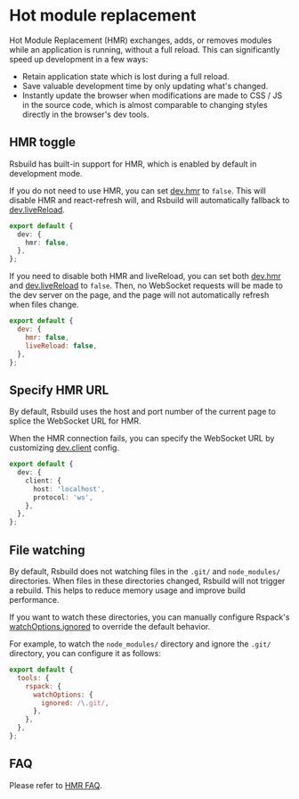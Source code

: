 # Hot module replacement

Hot Module Replacement (HMR) exchanges, adds, or removes modules while an application is running, without a full reload. This can significantly speed up development in a few ways:

- Retain application state which is lost during a full reload.
- Save valuable development time by only updating what's changed.
- Instantly update the browser when modifications are made to CSS / JS in the source code, which is almost comparable to changing styles directly in the browser's dev tools.

## HMR toggle

Rsbuild has built-in support for HMR, which is enabled by default in development mode.

If you do not need to use HMR, you can set [dev.hmr](/config/dev/hmr) to `false`. This will disable HMR and react-refresh will, and Rsbuild will automatically fallback to [dev.liveReload](/config/dev/live-reload).

```ts title="rsbuild.config.ts"
export default {
  dev: {
    hmr: false,
  },
};
```

If you need to disable both HMR and liveReload, you can set both [dev.hmr](/config/dev/hmr) and [dev.liveReload](/config/dev/live-reload) to `false`. Then, no WebSocket requests will be made to the dev server on the page, and the page will not automatically refresh when files change.

```js title="rsbuild.config.ts"
export default {
  dev: {
    hmr: false,
    liveReload: false,
  },
};
```

## Specify HMR URL

By default, Rsbuild uses the host and port number of the current page to splice the WebSocket URL for HMR.

When the HMR connection fails, you can specify the WebSocket URL by customizing [dev.client](/config/dev/client) config.

```ts title="rsbuild.config.ts"
export default {
  dev: {
    client: {
      host: 'localhost',
      protocol: 'ws',
    },
  },
};
```

## File watching

By default, Rsbuild does not watching files in the `.git/` and `node_modules/` directories. When files in these directories changed, Rsbuild will not trigger a rebuild. This helps to reduce memory usage and improve build performance.

If you want to watch these directories, you can manually configure Rspack's [watchOptions.ignored](https://rspack.dev/config/watch#watchoptionsignored) to override the default behavior.

For example, to watch the `node_modules/` directory and ignore the `.git/` directory, you can configure it as follows:

```js title="rsbuild.config.ts"
export default {
  tools: {
    rspack: {
      watchOptions: {
        ignored: /\.git/,
      },
    },
  },
};
```

## FAQ

Please refer to [HMR FAQ](/guide/faq/hmr).
